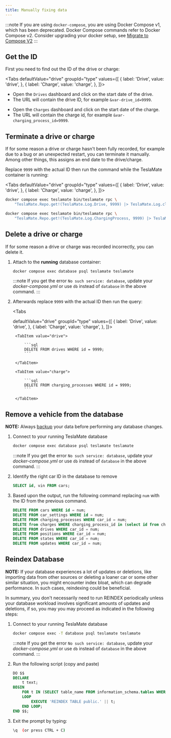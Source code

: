 ```yaml
---
title: Manually fixing data
---
```


:::note
If you are using `docker-compose`, you are using Docker Compose v1, which has been deprecated. Docker Compose commands refer to Docker Compose v2. Consider upgrading your docker setup, see [Migrate to Compose V2](https://docs.docker.com/compose/migrate/)
:::

## Get the ID

First you need to find out the ID of the drive or charge:


<Tabs
defaultValue="drive"
groupId="type"
values={[
    { label: 'Drive', value: 'drive', },
    { label: 'Charge', value: 'charge', },
]}>
<TabItem value="drive">

- Open the `Drives` dashboard and click on the start date of the drive.
- The URL will contain the drive ID, for example `&var-drive_id=9999`.

</TabItem>
<TabItem value="charge">

- Open the `Charges` dashboard and click on the start date of the charge.
- The URL will contain the charge id, for example `&var-charging_process_id=9999`.

</TabItem>
</Tabs>

## Terminate a drive or charge

If for some reason a drive or charge hasn't been fully recorded, for example due to a bug or an unexpected restart, you can terminate it manually. Among other things, this assigns an end date to the drive/charge.

Replace `9999` with the actual ID then run the command while the TeslaMate container is running:

<Tabs
defaultValue="drive"
groupId="type"
values={[
    { label: 'Drive', value: 'drive', },
    { label: 'Charge', value: 'charge', },
]}>
<TabItem value="drive">

```bash
docker compose exec teslamate bin/teslamate rpc \
    "TeslaMate.Repo.get!(TeslaMate.Log.Drive, 9999) |> TeslaMate.Log.close_drive()"
```

</TabItem>
<TabItem value="charge">

```bash
docker compose exec teslamate bin/teslamate rpc \
    "TeslaMate.Repo.get!(TeslaMate.Log.ChargingProcess, 9999) |> TeslaMate.Log.complete_charging_process()"
```

</TabItem>
</Tabs>

## Delete a drive or charge

If for some reason a drive or charge was recorded incorrectly, you can delete it.

1. Attach to the **running** database container:

    ```bash
    docker compose exec database psql teslamate teslamate
    ```

    :::note
    If you get the error `No such service: database`, update your _docker-compose.yml_ or use `db` instead of `database` in the above command.
    :::

2. Afterwards replace `9999` with the actual ID then run the query:

   <Tabs

    defaultValue="drive"
    groupId="type"
    values={[
    { label: 'Drive', value: 'drive', },
    { label: 'Charge', value: 'charge', },
    ]}>

        <TabItem value="drive">

            ```sql
            DELETE FROM drives WHERE id = 9999;
            ```

        </TabItem>

        <TabItem value="charge">

            ```sql
            DELETE FROM charging_processes WHERE id = 9999;
            ```

        </TabItem>

   </Tabs>

## Remove a vehicle from the database

**NOTE:** Always [backup](https://docs.teslamate.org/docs/maintenance/backup_restore "backup") your data before performing any database changes.

1. Connect to your running TeslaMate database

   ```bash
   docker compose exec database psql teslamate teslamate
   ```

   :::note
   If you get the error `No such service: database`, update your _docker-compose.yml_ or use `db` instead of `database` in the above command.
   :::

2. Identify the right car ID in the database to remove

    ```sql
    SELECT id, vin FROM cars;
    ```

3. Based upon the output, run the following command replacing `num` with the ID from the previous command.

    ```sql
    DELETE FROM cars WHERE id = num;
    DELETE FROM car_settings WHERE id = num;
    DELETE FROM charging_processes WHERE car_id = num;
    DELETE from charges WHERE charging_process_id in (select id from charging_processes where car_id    = num);
    DELETE FROM drives WHERE car_id = num;
    DELETE FROM positions WHERE car_id = num;
    DELETE FROM states WHERE car_id = num;
    DELETE FROM updates WHERE car_id = num;
    ```

## Reindex Database

**NOTE:** If your database experiences a lot of updates or deletions, like importing data from other sources or deleting a loaner car or some other similar situation, you might encounter index bloat, which can degrade performance. In such cases, reindexing could be beneficial.

In summary, you don't necessarily need to run REINDEX periodically unless your database workload involves significant amounts of updates and deletions, if so, you may you may proceed as indicated in the following steps:

1. Connect to your running TeslaMate database

   ```bash
   docker compose exec -T database psql teslamate teslamate
   ```

   :::note
   If you get the error `No such service: database`, update your _docker-compose.yml_ or use `db` instead of `database` in the above command.
   :::

2. Run the following script (copy and paste)

    ```sql
    DO $$
    DECLARE
        t text;
    BEGIN
        FOR t IN (SELECT table_name FROM information_schema.tables WHERE table_schema = 'public' AND    table_name IS NOT NULL)
        LOOP
            EXECUTE 'REINDEX TABLE public.' || t;
        END LOOP;
    END $$;
    ```

3. Exit the prompt by typing:

   ```bash
   \q  (or press CTRL + C)
   ```
